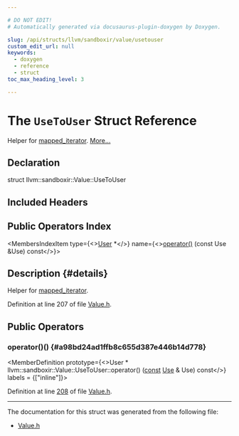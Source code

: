 ```yaml
---

# DO NOT EDIT!
# Automatically generated via docusaurus-plugin-doxygen by Doxygen.

slug: /api/structs/llvm/sandboxir/value/usetouser
custom_edit_url: null
keywords:
  - doxygen
  - reference
  - struct
toc_max_heading_level: 3

---
```





# The `UseToUser` Struct Reference

<DoxygenPage pluginConfig={pluginConfig}>

Helper for <a href="/docs/api/classes/llvm/mapped-iterator">mapped&#95;iterator</a>. <a href="#details">More...</a>

## Declaration

<CodeBlock>struct llvm::sandboxir::Value::UseToUser</CodeBlock>

## Included Headers

<IncludesList>
<IncludesListItem
  filePath="llvm/SandboxIR/Value.h"
  permalink="/docs/api/files/include/include/llvm/include/llvm/sandboxir/value-h"
  isLocal="true" />
</IncludesList>

## Public Operators Index

<MembersIndex>

<MembersIndexItem
  type={<><a href="/docs/api/classes/llvm/sandboxir/user">User</a> &#42;</>}
  name={<><a href="#a98bd24ad1ffb8c655d387e446b14d778">operator()</a> (const Use &amp;Use) const</>}>
</MembersIndexItem>

</MembersIndex>

## Description {#details}

Helper for <a href="/docs/api/classes/llvm/mapped-iterator">mapped&#95;iterator</a>.

Definition at line 207 of file <a href="/docs/api/files/include/include/llvm/include/llvm/sandboxir/value-h">Value.h</a>.

<SectionDefinition>

## Public Operators

### operator()() {#a98bd24ad1ffb8c655d387e446b14d778}

<MemberDefinition
  prototype={<>User &#42; llvm::sandboxir::Value::UseToUser::operator() (<a href="/docs/api/files/lib/lib/target/lib/target/aarch64/aarch64promoteconstant-cpp/#a90f8350fecae261c25be85d38b451bff">const</a> <a href="/docs/api/classes/llvm/sandboxir/use">Use</a> &amp; Use) const</>}
  labels = {["inline"]}>

Definition at line <a href="/docs/api/files/include/include/llvm/include/llvm/sandboxir/value-h/#l00208">208</a> of file <a href="/docs/api/files/include/include/llvm/include/llvm/sandboxir/value-h">Value.h</a>.
</MemberDefinition>

</SectionDefinition>

<hr/>

The documentation for this struct was generated from the following file:

<ul>
<li><a href="/docs/api/files/include/include/llvm/include/llvm/sandboxir/value-h">Value.h</a></li>
</ul>

</DoxygenPage>
